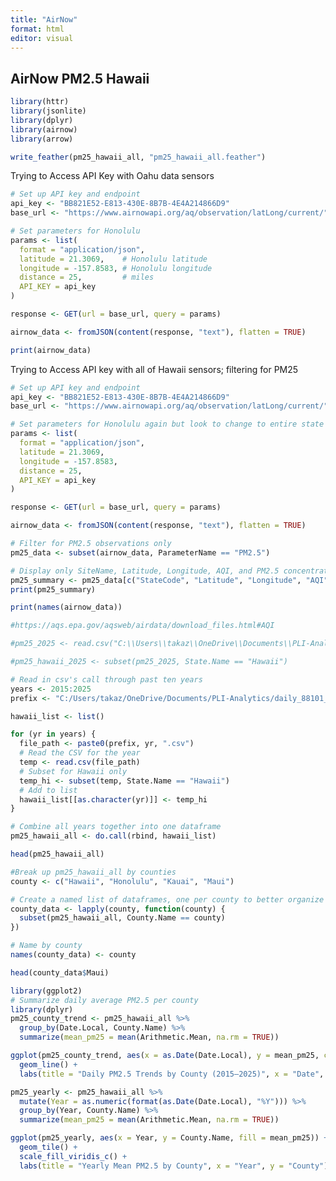 ```yaml
---
title: "AirNow"
format: html
editor: visual
---
```


## AirNow PM2.5 Hawaii

```r
library(httr)
library(jsonlite)
library(dplyr)
library(airnow) 
library(arrow)

```

```r
write_feather(pm25_hawaii_all, "pm25_hawaii_all.feather")
```

Trying to Access API Key with Oahu data sensors

```r
# Set up API key and endpoint
api_key <- "BB821E52-E813-430E-8B7B-4E4A214866D9"
base_url <- "https://www.airnowapi.org/aq/observation/latLong/current/"

# Set parameters for Honolulu
params <- list(
  format = "application/json",
  latitude = 21.3069,    # Honolulu latitude
  longitude = -157.8583, # Honolulu longitude
  distance = 25,         # miles
  API_KEY = api_key
)

response <- GET(url = base_url, query = params)

airnow_data <- fromJSON(content(response, "text"), flatten = TRUE)

print(airnow_data)
```

Trying to Access API key with all of Hawaii sensors; filtering for PM25

```r
# Set up API key and endpoint
api_key <- "BB821E52-E813-430E-8B7B-4E4A214866D9"
base_url <- "https://www.airnowapi.org/aq/observation/latLong/current/"

# Set parameters for Honolulu again but look to change to entire state
params <- list(
  format = "application/json",
  latitude = 21.3069,
  longitude = -157.8583,
  distance = 25,
  API_KEY = api_key
)

response <- GET(url = base_url, query = params)

airnow_data <- fromJSON(content(response, "text"), flatten = TRUE)

# Filter for PM2.5 observations only
pm25_data <- subset(airnow_data, ParameterName == "PM2.5")

# Display only SiteName, Latitude, Longitude, AQI, and PM2.5 concentration
pm25_summary <- pm25_data[c("StateCode", "Latitude", "Longitude", "AQI", "ParameterName", "ReportingArea", "DateObserved", "Value", "Unit")]
print(pm25_summary)

```

```r
print(names(airnow_data))
```

```r
#https://aqs.epa.gov/aqsweb/airdata/download_files.html#AQI

#pm25_2025 <- read.csv("C:\\Users\\takaz\\OneDrive\\Documents\\PLI-Analytics\\daily_88101_2025.csv")

#pm25_hawaii_2025 <- subset(pm25_2025, State.Name == "Hawaii")
```

```r
# Read in csv's call through past ten years
years <- 2015:2025
prefix <- "C:/Users/takaz/OneDrive/Documents/PLI-Analytics/daily_88101_"

hawaii_list <- list()

for (yr in years) {
  file_path <- paste0(prefix, yr, ".csv")
  # Read the CSV for the year
  temp <- read.csv(file_path)
  # Subset for Hawaii only
  temp_hi <- subset(temp, State.Name == "Hawaii")
  # Add to list
  hawaii_list[[as.character(yr)]] <- temp_hi
}

# Combine all years together into one dataframe
pm25_hawaii_all <- do.call(rbind, hawaii_list)

head(pm25_hawaii_all)
```

```r
#Break up pm25_hawaii_all by counties
county <- c("Hawaii", "Honolulu", "Kauai", "Maui")

# Create a named list of dataframes, one per county to better organize
county_data <- lapply(county, function(county) {
  subset(pm25_hawaii_all, County.Name == county)
})

# Name by county
names(county_data) <- county

head(county_data$Maui)
```

```r
library(ggplot2)
# Summarize daily average PM2.5 per county
library(dplyr)
pm25_county_trend <- pm25_hawaii_all %>%
  group_by(Date.Local, County.Name) %>%
  summarize(mean_pm25 = mean(Arithmetic.Mean, na.rm = TRUE))

ggplot(pm25_county_trend, aes(x = as.Date(Date.Local), y = mean_pm25, color = County.Name)) +
  geom_line() +
  labs(title = "Daily PM2.5 Trends by County (2015–2025)", x = "Date", y = "Mean PM2.5")

```

```r
pm25_yearly <- pm25_hawaii_all %>%
  mutate(Year = as.numeric(format(as.Date(Date.Local), "%Y"))) %>%
  group_by(Year, County.Name) %>%
  summarize(mean_pm25 = mean(Arithmetic.Mean, na.rm = TRUE))

ggplot(pm25_yearly, aes(x = Year, y = County.Name, fill = mean_pm25)) +
  geom_tile() +
  scale_fill_viridis_c() +
  labs(title = "Yearly Mean PM2.5 by County", x = "Year", y = "County")

```
